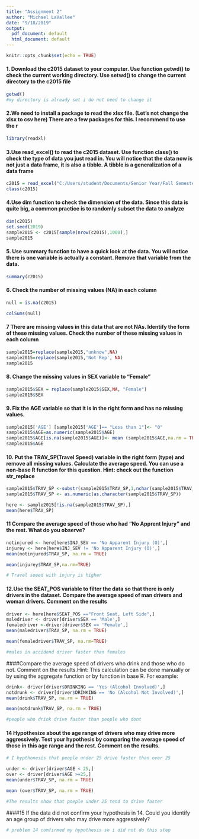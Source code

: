 ```yaml
---
title: "Assignment 2"
author: "Michael LaVallee"
date: "9/18/2019"
output:
  pdf_document: default
  html_document: default
---
```


```r
knitr::opts_chunk$set(echo = TRUE)
```
#### 1. Download the c2015 dataset to your computer. Use function getwd() to check the current working directory. Use setwd() to change the current directory to the c2015 file
```r
getwd()
#my directory is already set i do not need to change it
```
#### 2.We need to install a package to read the xlsx file. (Let’s not change the xlsx to csv here) There are a few packages for this. I recommend to use the r

```r
library(readxl)

```
#### 3.Use read_excel() to read the c2015 dataset. Use function class() to check the type of data you just read in. You will notice that the data now is not just a data frame, it is also a tibble. A tibble is a generalization of a data frame
```r
c2015 = read_excel("C:/Users/student/Documents/Senior Year/Fall Semester/R Analytics/Data Set/c2015.xlsx")
class(c2015)


```
#### 4.Use dim function to check the dimension of the data. Since this data is quite big, a common practice is to randomly subset the data to analyze
```r
dim(c2015)
set.seed(2019)
sample2015 <- c2015[sample(nrow(c2015),1000),]
sample2015
```
#### 5. Use summary function to have a quick look at the data. You will notice there is one variable is actually a constant. Remove that variable from the data.
```r
summary(c2015)

```
#### 6. Check the number of missing values (NA) in each column
```r
null = is.na(c2015)

colSums(null)

```
#### 7 There are missing values in this data that are not NAs. Identify the form of these missing values. Check the number of these missing values in each column
```r
sample2015=replace(sample2015,"unknow",NA)
sample2015=replace(sample2015,'Not Rep', NA)
sample2015

```
#### 8. Change the missing values in SEX variable to “Female”
```r
sample2015$SEX = replace(sample2015$SEX,NA, "Female")
sample2015$SEX
```
#### 9. Fix the AGE variable so that it is in the right form and has no missing values.

```r
sample2015['AGE'] [sample2015['AGE']== "Less than 1"]<- "0"
sample2015$AGE=as.numeric(sample2015$AGE)
sample2015$AGE[is.na(sample2015$AGE)]<- mean (sample2015$AGE,na.rm = TRUE)
sample2015$AGE
```
#### 10. Put the TRAV_SP(Travel Speed) variable in the right form (type) and remove all missing values. Calculate the average speed. You can use a non-base R function for this question. Hint: check out the function str_replace
```r
sample2015$TRAV_SP <-substr(sample2015$TRAV_SP,1,nchar(sample2015$TRAV_SP)-4)
sample2015$TRAV_SP <- as.numeric(as.character(sample2015$TRAV_SP))

here <- sample2015[!is.na(sample2015$TRAV_SP),]
mean(here$TRAV_SP)
```
#### 11 Compare the average speed of those who had "No Apprent Injury" and the rest. What do you observe?
```r
notinjured <- here[here$INJ_SEV == 'No Apparent Injury (O)',]
injurey <- here[here$INJ_SEV != 'No Apparent Injury (O)',]
mean(notinjured$TRAV_SP, na.rm = TRUE)

mean(injurey$TRAV_SP,na.rm=TRUE)

# Travel soeed with injury is higher
```
#### 12.Use the SEAT_POS variable to filter the data so that there is only drivers in the dataset. Compare the average speed of man drivers and woman drivers. Comment on the results
```r
driver <- here[here$SEAT_POS =="Front Seat, Left Side",]
maledriver <- driver[driver$SEX == 'Male',]
femaledriver <-driver[driver$SEX == 'Female',]
mean(maledriver$TRAV_SP, na.rm = TRUE)

mean(femaledriver$TRAV_SP, na.rm=TRUE)

#males in accidend driver faster than females
```
####Compare the average speed of drivers who drink and those who do not. Comment on the results.Hint: This calculation can be done manually or by using the aggregate function or by function in base R. For example:
```r
drink<- driver[driver$DRINKING == 'Yes (Alcohol Involved)',]
notdrunk <- driver[driver$DRINKING == 'No (Alcohol Not Involved)',]
mean(drink$TRAV_SP, na.rm = TRUE)

mean(notdrunk$TRAV_SP, na.rm = TRUE)

#people who drink drive faster than people who dont
```
#### 14 Hypothesize about the age range of drivers who may drive more aggressively. Test your hypothesis by comparing the average speed of those in this age range and the rest. Comment on the results.

```r
# I hypthonesis that people under 25 drive faster than over 25

under <- driver[driver$AGE < 25,]
over <- driver[driver$AGE >=25,]
mean(under$TRAV_SP, na.rm = TRUE)

mean (over$TRAV_SP, na.rm = TRUE)

#The results show that poeple under 25 tend to drive faster
```
####15 If the data did not confirm your hypothesis in 14. Could you identify an age group of drivers who may drive more aggressively?
```r
# problem 14 comfirmed my hypothesis so i did not do this step
```












